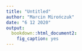 ```yaml
---
title: "Untitled"
author: "Marcin Mirończuk"
date: "6 12 2020"
output: 
  bookdown::html_document2:
    fig_caption: yes
---
```





